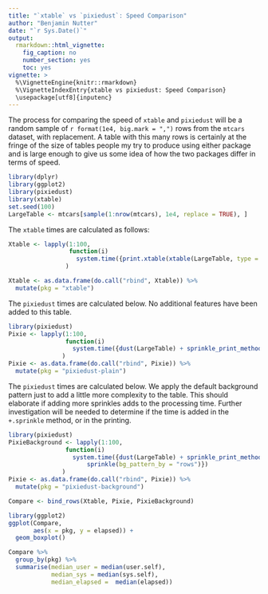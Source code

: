 ```yaml
---
title: "`xtable` vs `pixiedust`: Speed Comparison"
author: "Benjamin Nutter"
date: "`r Sys.Date()`"
output:
  rmarkdown::html_vignette:
    fig_caption: no
    number_section: yes
    toc: yes
vignette: >
  %\VignetteEngine{knitr::rmarkdown}
  %\VignetteIndexEntry{xtable vs pixiedust: Speed Comparison}
  \usepackage[utf8]{inputenc}
---
```


The process for comparing the speed of `xtable` and `pixiedust` will be a random sample of `r format(1e4, big.mark = ",")` rows from the `mtcars` dataset, with replacement.  A table with this many rows is certainly at the fringe of the size of tables people my try to produce using either package and is large enough to give us some idea of how the two packages differ in terms of speed.

```r
library(dplyr)
library(ggplot2)
library(pixiedust)
library(xtable)
set.seed(100)
LargeTable <- mtcars[sample(1:nrow(mtcars), 1e4, replace = TRUE), ]
```

The `xtable` times are calculated as follows:

```r
Xtable <- lapply(1:100,
                 function(i)
                   system.time({print.xtable(xtable(LargeTable, type = "html"), type = "html")})
                )

Xtable <- as.data.frame(do.call("rbind", Xtable)) %>%
  mutate(pkg = "xtable")
```

The `pixiedust` times are calculated below.  No additional features have been added to this table.

```r
library(pixiedust)
Pixie <- lapply(1:100,
                function(i)
                  system.time({dust(LargeTable) + sprinkle_print_method("html")})
               )
Pixie <- as.data.frame(do.call("rbind", Pixie)) %>%
  mutate(pkg = "pixiedust-plain")
```

The `pixiedust` times are calculated below.  We apply the default background pattern just to add a little more complexity to the table.  This should elaborate if adding more sprinkles adds to the processing time.  Further investigation will be needed to determine if the time is added in the `+.sprinkle` method, or in the printing.

```r
library(pixiedust)
PixieBackground <- lapply(1:100,
                function(i)
                  system.time({dust(LargeTable) + sprinkle_print_method("html") + 
                      sprinkle(bg_pattern_by = "rows")})
               )
Pixie <- as.data.frame(do.call("rbind", Pixie)) %>%
  mutate(pkg = "pixiedust-background")
```

```r
Compare <- bind_rows(Xtable, Pixie, PixieBackground)

library(ggplot2)
ggplot(Compare,
       aes(x = pkg, y = elapsed)) + 
  geom_boxplot()

Compare %>%
  group_by(pkg) %>%
  summarise(median_user = median(user.self),
            median_sys = median(sys.self),
            median_elapsed =  median(elapsed))
```
